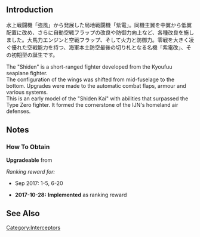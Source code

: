 {{EquipmentInfo|202}}

==Introduction==
水上戦闘機「強風」から発展した局地戦闘機「紫電」。同機主翼を中翼から低翼配置に改め、さらに自動空戦フラップの改良や防御力向上など、各種改良を施しました。大馬力エンジンと空戦フラップ、そして火力と防御力。零戦を大きく凌ぐ優れた空戦能力を持つ、海軍本土防空最後の切り札となる名機「紫電改」、その初期型の誕生です。

The "Shiden" is a short-ranged fighter developed from the Kyoufuu seaplane fighter.<br>
The configuration of the wings was shifted from mid-fuselage to the bottom. Upgrades were made to the automatic combat flaps, armour and various systems.<br>
This is an early model of the "Shiden Kai" with abilities that surpassed the Type Zero fighter. It formed the cornerstone of the IJN's homeland air defenses.

==Notes==
<div class="mw-collapsible"><h3>How To Obtain</h3>
<div class="mw-collapsible-content">
'''Upgradeable''' from {{Equipment/Link|Shiden Model 11}}

''Ranking reward for:''
* Sep 2017: 1-5, 6-20

</div></div>


<div class="mw-collapsible><h3>Updates History</h3>
<div class="mw-collapsible-content>
* '''2017-10-28:''' '''Implemented''' as ranking reward
</div></div>

==See Also==
{{Equipmentlist}}
[[Category:Interceptors]]
